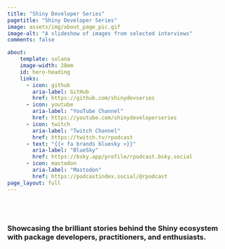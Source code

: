 ```yaml
---
title: "Shiny Developer Series"
pagetitle: "Shiny Developer Series"
image: assets/img/about_page_pic.gif
image-alt: "A slideshow of images from selected interviews"
comments: false

about:
    template: solana
    image-width: 28em
    id: hero-heading
    links:
      - icon: github
        aria-label: GitHub
        href: https://github.com/shinydevseries
      - icon: youtube
        aria-label: "YouTube Channel"
        href: https://youtube.com/shinydeveloperseries
      - icon: twitch
        aria-label: "Twitch Channel"
        href: https://twitch.tv/rpodcast
      - text: "{{< fa brands bluesky >}}"
        aria-label: "BlueSky"
        href: https://bsky.app/profile/rpodcast.bsky.social
      - icon: mastodon
        aria-label: "Mastodon"
        href: https://podcastindex.social/@rpodcast
page_layout: full
---
```


<br><br>

::: {#hero-heading}

### Showcasing the brilliant stories behind the Shiny ecosystem with package developers, practitioners, and enthusiasts.

:::